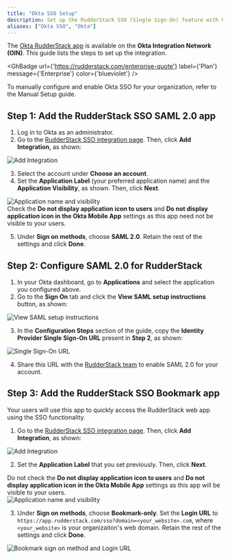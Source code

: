 ```yaml
---
title: "Okta SSO Setup"
description: Set up the RudderStack SSO (Single Sign-On) feature with Okta.
aliases: ["Okta SSO", "Okta"]
---
```


The <a href="https://www.okta.com/integrations/rudderstack/">Okta RudderStack app</a> is available on the **Okta Integration Network (OIN)**. This guide lists the steps to set up the integration.

<GhBadge
  url={'https://rudderstack.com/enterprise-quote'}
  label={'Plan'}
  message={'Enterprise'}
  color={'blueviolet'}
/>

<div class="infoBlock">
To manually configure and enable Okta SSO for your organization, refer to the <Link to="/user-guides/administrators-guide/okta-sso/manual-setup/">Manual Setup</Link> guide. 
</div>

## Step 1: Add the RudderStack SSO SAML 2.0 app

1. Log in to Okta as an administrator.
2. Go to the [RudderStack SSO integration page](https://www.okta.com/integrations/rudderstack/). Then, click **Add Integration**, as shown:

<img src="../../../assets/user-guides/rudderstack-okta-sso-1.png" alt="Add Integration" />

3. Select the account under **Choose an account**.
4. Set the **Application Label** (your preferred application name) and the **Application Visibility**, as shown. Then, click **Next**.

<img src="../../../assets/user-guides/rudderstack-okta-sso-2.png" alt="Application name and visibility" />

<div class="warningBlock">
Check the <strong>Do not display application icon to users</strong> and <strong>Do not display application icon in the Okta Mobile App</strong> settings as this app need not be visible to your users.
</div>

5. Under **Sign on methods**, choose **SAML 2.0**. Retain the rest of the settings and click **Done**. 

## Step 2: Configure SAML 2.0 for RudderStack

1. In your Okta dashboard, go to **Applications** and select the application you configured above.
2. Go to the **Sign On** tab and click the **View SAML setup instructions** button, as shown:

<img src="../../../assets/user-guides/rudderstack-okta-sso-3.png" alt="View SAML setup instructions" />

3. In the **Configuration Steps** section of the guide, copy the **Identity Provider Single Sign-On URL** present in **Step 2**, as shown:

<img src="../../../assets/user-guides/rudderstack-okta-sso-4.png" alt="Single Sign-On URL" />

4. Share this URL with the [RudderStack team](mailto:hello@rudderstack.com) to enable SAML 2.0 for your account.

## Step 3: Add the RudderStack SSO Bookmark app

<div class="infoBlock">
Your users will use this app to quickly access the RudderStack web app using the SSO functionality.
</div>

1. Go to the [RudderStack SSO integration page](https://www.okta.com/integrations/rudderstack/). Then, click **Add Integration**, as shown:

<img src="../../../assets/user-guides/rudderstack-okta-sso-1.png" alt="Add Integration" />

2. Set the **Application Label** that you set previously. Then, click **Next**.

<div class="warningBlock">
Do not check the <strong>Do not display application icon to users</strong> and <strong>Do not display application icon in the Okta Mobile App</strong> settings as this app will be visible to your users.
</div>

<img src="../../../assets/user-guides/rudderstack-okta-sso-5.png" alt="Application name and visibility" />

3. Under **Sign on methods**, choose **Bookmark-only**. Set the **Login URL** to `https://app.rudderstack.com/sso?domain=<your_website>.com`, where `<your_website>` is your organizaiton's web domain. Retain the rest of the settings and click **Done**. 

<img src="../../../assets/user-guides/rudderstack-okta-sso-6.png" alt="Bookmark sign on method and Login URL" />